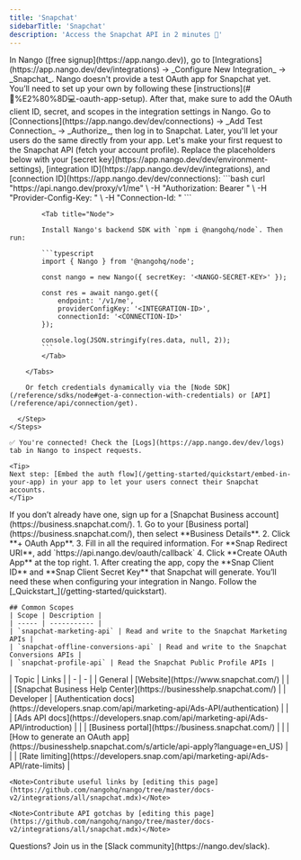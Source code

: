 ```yaml
---
title: 'Snapchat'
sidebarTitle: 'Snapchat'
description: 'Access the Snapchat API in 2 minutes 💨'
---
```


<Tabs>
  <Tab title="🚀 Quickstart">
    <Steps>
      <Step title="Create an integration">
        In Nango ([free signup](https://app.nango.dev)), go to [Integrations](https://app.nango.dev/dev/integrations) -> _Configure New Integration_ -> _Snapchat_. Nango doesn't provide a test OAuth app for Snapchat yet. You’ll need to set up your own by following these [instructions](#🧑%E2%80%8D💻-oauth-app-setup). After that, make sure to add the OAuth client ID, secret, and scopes in the integration settings in Nango.
      </Step>
      <Step title="Authorize Snapchat">
        Go to [Connections](https://app.nango.dev/dev/connections) -> _Add Test Connection_ -> _Authorize_, then log in to Snapchat. Later, you'll let your users do the same directly from your app.
      </Step>
      <Step title="Call the Snapchat API">
        Let's make your first request to the Snapchat API (fetch your account profile). Replace the placeholders below with your [secret key](https://app.nango.dev/dev/environment-settings), [integration ID](https://app.nango.dev/dev/integrations), and [connection ID](https://app.nango.dev/dev/connections):
        <Tabs>
            <Tab title="cURL">
                ```bash
                curl "https://api.nango.dev/proxy/v1/me" \
                  -H "Authorization: Bearer <NANGO-SECRET-KEY>" \
                  -H "Provider-Config-Key: <INTEGRATION-ID>" \
                  -H "Connection-Id: <CONNECTION-ID>"
                ```
            </Tab>

            <Tab title="Node">

            Install Nango's backend SDK with `npm i @nangohq/node`. Then run:

            ```typescript
            import { Nango } from '@nangohq/node';

            const nango = new Nango({ secretKey: '<NANGO-SECRET-KEY>' });

            const res = await nango.get({
                endpoint: '/v1/me',
                providerConfigKey: '<INTEGRATION-ID>',
                connectionId: '<CONNECTION-ID>'
            });

            console.log(JSON.stringify(res.data, null, 2));
            ```
            </Tab>

        </Tabs>

        Or fetch credentials dynamically via the [Node SDK](/reference/sdks/node#get-a-connection-with-credentials) or [API](/reference/api/connection/get).

      </Step>
    </Steps>

    ✅ You're connected! Check the [Logs](https://app.nango.dev/dev/logs) tab in Nango to inspect requests.

    <Tip>
    Next step: [Embed the auth flow](/getting-started/quickstart/embed-in-your-app) in your app to let your users connect their Snapchat accounts.
    </Tip>
  </Tab>

  <Tab title="🧑‍💻 OAuth app setup">
    <Steps>
      <Step title="Create a Snapchat Business account">
        If you don’t already have one, sign up for a [Snapchat Business account](https://business.snapchat.com/).
      </Step>
      <Step title="Create a new Snap Kit OAuth app">
        1. Go to your [Business portal](https://business.snapchat.com/), then select **Business Details**.
        2. Click **+ OAuth App**.
        3. Fill in all the required information. For **Snap Redirect URI**, add `https://api.nango.dev/oauth/callback`
        4. Click **Create OAuth App** at the top right.
      </Step>
      <Step title="Obtain your client credentials">
        1. After creating the app, copy the **Snap Client ID** and **Snap Client Secret Key** that Snapchat will generate. You’ll need these when configuring your integration in Nango.
      </Step>
      <Step title="Next">
        Follow the [_Quickstart_](/getting-started/quickstart).
      </Step>
    </Steps>

    ## Common Scopes
    | Scope | Description |
    | ----- | ----------- |
    | `snapchat-marketing-api` | Read and write to the Snapchat Marketing APIs |
    | `snapchat-offline-conversions-api` | Read and write to the Snapchat Conversions APIs |
    | `snapchat-profile-api` | Read the Snapchat Public Profile APIs |

  </Tab>

  <Tab title="🔗 Useful links">
    | Topic | Links |
    | - | - |
    | General | [Website](https://www.snapchat.com/) |
    | | [Snapchat Business Help Center](https://businesshelp.snapchat.com/) |
    | Developer | [Authentication docs](https://developers.snap.com/api/marketing-api/Ads-API/authentication) |
    | | [Ads API docs](https://developers.snap.com/api/marketing-api/Ads-API/introduction) |
    | | [Business portal](https://business.snapchat.com/) |
    | | [How to generate an OAuth app](https://businesshelp.snapchat.com/s/article/api-apply?language=en_US) |
    | | [Rate limiting](https://developers.snap.com/api/marketing-api/Ads-API/rate-limits) |

    <Note>Contribute useful links by [editing this page](https://github.com/nangohq/nango/tree/master/docs-v2/integrations/all/snapchat.mdx)</Note>
  </Tab>

  <Tab title="🚨 API gotchas">
    
    <Note>Contribute API gotchas by [editing this page](https://github.com/nangohq/nango/tree/master/docs-v2/integrations/all/snapchat.mdx)</Note>
  </Tab>
</Tabs>

<Info>
    Questions? Join us in the [Slack community](https://nango.dev/slack).
</Info>
